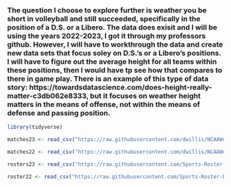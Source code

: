### The question I choose to explore further is weather you be short in volleyball and still succeeded, specifically in the position of a D.S. or a Libero. The data does exisit and I will be using the  years 2022-2023, I got it through my professors github. However, I will have to workthrough the data and create new data sets that focus soley on D.S.'s  or a Libero's positions. I will have to figure out the average height for all teams within these positions, then I would have tp see how that compares to there in game play. There is an example of this type of data story: https://towardsdatascience.com/does-height-really-matter-c3db062e8333, but it focuses on weather height matters in the means of offense, not within the means of defense and  passing position. 

```r
library(tidyverse)
```

```r
matches23 <- read_csv("https://raw.githubusercontent.com/dwillis/NCAAWomensVolleyballData/main/data/ncaa_womens_volleyball_matchstats_2023.csv")

matches22 <- read_csv("https://raw.githubusercontent.com/dwillis/NCAAWomensVolleyballData/main/data/ncaa_womens_volleyball_matchstats_2022.csv")

rosters23 <- read_csv("https://raw.githubusercontent.com/Sports-Roster-Data/womens-volleyball/refs/heads/main/rosters_2023_cleaned.csv")

roster22 <- read_csv("https://raw.githubusercontent.com/Sports-Roster-Data/womens-volleyball/refs/heads/main/rosters_2022.csv")
```

